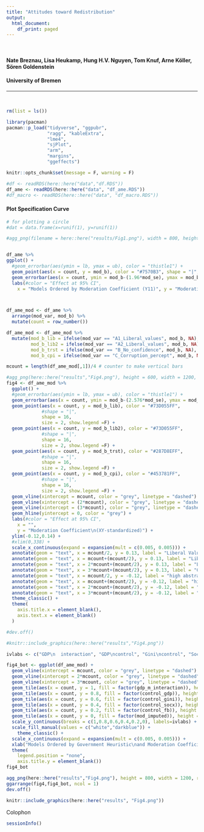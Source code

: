 ```yaml
---
title: "Attitudes toward Redistribution"
output:
  html_document:
    df_print: paged
---
```



$~$
$~$

#### **Nate Breznau, Lisa Heukamp, Hung H.V. Nguyen, Tom Knuf, Arne Köller, Sören Goldenstein**
#### **University of Bremen**

_____________________________________________________________________________

$~$
$~$



```r
rm(list = ls())
```


```r
library(pacman)
pacman::p_load("tidyverse", "ggpubr", 
               "ragg", "kableExtra", 
               "lme4", 
               "sjPlot",
               "arm",
               "margins",
               "ggeffects")

knitr::opts_chunk$set(message = F, warning = F)

```


```r
#df <- readRDS(here::here("data","df.RDS"))
df_ame <- readRDS(here::here("data", "df_ame.RDS"))
#df_macro <- readRDS(here::here("data", "df_macro.RDS"))

```



#### Plot Specification Curve

```r
# for plotting a circle
#dat = data.frame(x=runif(1), y=runif(1))

#agg_png(filename = here::here("results/Fig1.png"), width = 800, height = 500, res = 144)


df_ame %>%
ggplot() +
  #geom_errorbar(aes(ymin = lb, ymax = ub), color = "thistle1") +
  geom_point(aes(x = count, y = mod_b), color = "#7570B3", shape = "|", size = 3, show.legend =F) +
  geom_errorbar(aes(x = count, ymin = mod_b-(1.96*mod_se), ymax = mod_b+(1.96*mod_se)), color = "grey") +
  labs(#color = "Effect at 95% CI", 
    x = "Models Ordered by Moderation Coefficient (Y11)", y = "Moderation Coefficient")




```

```r
df_ame_mod <- df_ame %>%
  arrange(mod_var, mod_b) %>%
  mutate(count = row_number())

df_ame_mod <- df_ame_mod %>%
  mutate(mod_b_lib = ifelse(mod_var == "A1_Liberal_values", mod_b, NA),
         mod_b_lib2 = ifelse(mod_var == "A2_Liberal_values", mod_b, NA),
         mod_b_trst = ifelse(mod_var == "B_No_confidence", mod_b, NA),
         mod_b_cpi = ifelse(mod_var == "C_Corruption_percept", mod_b, NA))
```


```r
mcount = length(df_ame_mod[,1])/4 # counter to make vertical bars

#agg_png(here::here("results","Fig4.png"), height = 600, width = 1200, res = 144)
fig4 <- df_ame_mod %>%
  ggplot() +
  #geom_errorbar(aes(ymin = lb, ymax = ub), color = "thistle1") +
  geom_errorbar(aes(x = count, ymin = mod_b-(2.576*mod_se), ymax = mod_b+(2.576*mod_se)), color = "grey", width = 0) +
  geom_point(aes(x = count, y = mod_b_lib), color = "#73D055FF", 
             #shape = "|", 
             shape = 16,
             size = 2, show.legend =F) +
  geom_point(aes(x = count, y = mod_b_lib2), color = "#73D055FF", 
             #shape = "|", 
             shape = 16,
             size = 2, show.legend =F) +
  geom_point(aes(x = count, y = mod_b_trst), color = "#287D8EFF", 
             #shape = "|", 
             shape = 16,
             size = 2, show.legend =F) +
  geom_point(aes(x = count, y = mod_b_cpi), color = "#453781FF", 
             #shape = "|", 
             shape = 16,
             size = 2, show.legend =F) +
  geom_vline(xintercept = mcount, color = "grey", linetype = "dashed") +
  geom_vline(xintercept = (2*mcount), color = "grey", linetype = "dashed") +
  geom_vline(xintercept = (3*mcount), color = "grey", linetype = "dashed") +
  geom_hline(yintercept = 0, color = "grey") +
  labs(#color = "Effect at 95% CI", 
    x = "", 
    y = "Moderation Coefficient\n(XY-standardized)") +
  ylim(-0.12,0.14) +
  #xlim(0,338) +
  scale_x_continuous(expand = expansion(mult = c(0.005, 0.005))) +
  annotate(geom = "text", x = mcount/2, y = 0.13, label = "Liberal Values I\ngov v private\nbusinesses", color = "#73D055FF", size = 3) +
  annotate(geom = "text", x = mcount+(mcount/2), y = 0.13, label = "Liberal Values II\ngov v individual\nresponsible", color = "#73D055FF", size = 3) +
  annotate(geom = "text", x = 2*mcount+(mcount/2), y = 0.13, label = "Lack of Trust\n in Government\n ", color = "#287D8EFF", size = 3) +
  annotate(geom = "text", x = 3*mcount+(mcount/2), y = 0.13, label = "Corruption Perceptions\n \n ", color = "#453781FF", size = 3) +
  annotate(geom = "text", x = mcount/2, y = -0.12, label = "high abstraction", color = "grey50", size = 2.2, fontface = 'italic') +
  annotate(geom = "text", x = mcount+(mcount/2), y = -0.12, label = "high abstraction", color = "grey50", size = 2.2, fontface = 'italic') +
  annotate(geom = "text", x = 2*mcount+(mcount/2), y = -0.12, label = "medium abstraction", color = "grey50", size = 2.2, fontface = 'italic') +
  annotate(geom = "text", x = 3*mcount+(mcount/2), y = -0.12, label = "low abstraction", color = "grey50", size = 2.2, fontface = 'italic') +
  theme_classic() +
  theme(
    axis.title.x = element_blank(),
    axis.text.x = element_blank()
  )

#dev.off()

#knitr::include_graphics(here::here("results","Fig4.png"))
```

```r
ivlabs <- c("GDP\n  interaction", "GDP\ncontrol", "Gini\ncontrol", "SocX\ncontrol", "% F.Born\ncontrol", "Imputed\nmoderator")

fig4_bot <- ggplot(df_ame_mod) +
  geom_vline(xintercept = mcount, color = "grey", linetype = "dashed") +
  geom_vline(xintercept = 2*mcount, color = "grey", linetype = "dashed") +
  geom_vline(xintercept = 3*mcount, color = "grey", linetype = "dashed") +
  geom_tile(aes(x = count, y = 1, fill = factor(gdp_m_interaction)), height = 0.133, width = 0.3) +
  geom_tile(aes(x = count, y = 0.8, fill = factor(control_gdp)), height = 0.133, width = 0.3) +
  geom_tile(aes(x = count, y = 0.6, fill = factor(control_gini)), height = 0.133, width = 0.3) +
  geom_tile(aes(x = count, y = 0.4, fill = factor(control_socx)), height = 0.133, width = 0.3) +
  geom_tile(aes(x = count, y = 0.2, fill = factor(control_fb)), height = 0.133, width = 0.3) +
  geom_tile(aes(x = count, y = 0, fill = factor(mod_imputed)), height = 0.133, width = 0.3) +
  scale_y_continuous(breaks = c(1,0.8,0.6,0.4,0.2,0), labels=ivlabs) +
  scale_fill_manual(values = c("white","darkblue")) +
    theme_classic() +
  scale_x_continuous(expand = expansion(mult = c(0.005, 0.005))) +
  xlab("Models Ordered by Government Heuristic\nand Moderation Coefficient (Y11)") +
  theme(
    legend.position = "none",
    axis.title.y = element_blank())
fig4_bot
```

```r
agg_png(here::here("results","Fig4.png"), height = 800, width = 1200, res = 144)
ggarrange(fig4,fig4_bot, ncol = 1)
dev.off()

knitr::include_graphics(here::here("results", "Fig4.png"))
```

Colophon

```r
sessionInfo()
```
